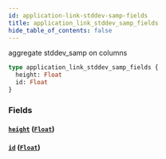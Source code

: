 ```yaml
---
id: application-link-stddev-samp-fields
title: application_link_stddev_samp_fields
hide_table_of_contents: false
---
```


aggregate stddev_samp on columns

```graphql
type application_link_stddev_samp_fields {
  height: Float
  id: Float
}
```

### Fields

#### [`height`](#) ([`Float`](../scalars/float))

#### [`id`](#) ([`Float`](../scalars/float))
